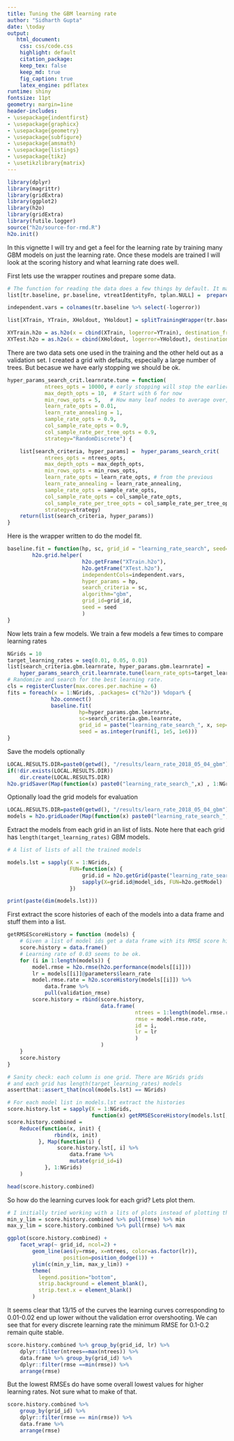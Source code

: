 ```yaml
---
title: Tuning the GBM learning rate
author: "Sidharth Gupta"
date: \today
output:
   html_document:
    css: css/code.css
    highlight: default
    citation_package:
    keep_tex: false
    keep_md: true
    fig_caption: true
    latex_engine: pdflatex
runtime: shiny
fontsize: 11pt
geometry: margin=1ine
header-includes:
- \usepackage{indentfirst}
- \usepackage{graphicx}
- \usepackage{geometry}
- \usepackage{subfigure}
- \usepackage{amsmath}
- \usepackage{listings}
- \usepackage{tikz}
- \usetikzlibrary{matrix}
---
```


```r
library(dplyr)
library(magrittr)
library(gridExtra)
library(ggplot2)
library(h2o)
library(gridExtra)
library(futile.logger)
source("h2o/source-for-rmd.R")
h2o.init()
```

In this vignette I will try and get a feel for the learning rate by training many GBM models on just the learning rate. Once these models are trained I will look at the scoring history and what learning rate does well.

First lets use the wrapper routines and prepare some data.

```r
# The function for reading the data does a few things by default. It makes categorical  variables where ever necessar, and log transforms the large variables like for taxes etc. See documentation of that function.
list[tr.baseline, pr.baseline, vtreatIdentityFn, tplan.NULL] =  prepareDataWrapper.h2o.gbm.baseline()

independent.vars = colnames(tr.baseline %>% select(-logerror))

list[XTrain, YTrain, XHoldout, YHoldout] = splitTrainingWrapper(tr.baseline, split_percent=0.90, YName="logerror")

```

```r
XYTrain.h2o = as.h2o(x = cbind(XTrain, logerror=YTrain), destination_frame="XTrain.h2o")
XYTest.h2o = as.h2o(x = cbind(XHoldout, logerror=YHoldout), destination_frame="XTest.h2o")
```


<p>There are two data sets one used in the training and the other held out as a validation set. I created a grid with defaults, especially a large number of trees. But becasue we have early stopping we should be ok.</p>

```r
hyper_params_search_crit.learnrate.tune = function(
            ntrees_opts = 10000, # early stopping will stop the earlier.
            max_depth_opts = 10,  # Start with 6 for now
            min_rows_opts = 5,   # How many leaf nodes to average over, doing the log of # rows would be ok
            learn_rate_opts = 0.01,
            learn_rate_annealing = 1,
            sample_rate_opts = 0.9,
            col_sample_rate_opts = 0.9,
            col_sample_rate_per_tree_opts = 0.9,
            strategy="RandomDiscrete") {

    list[search_criteria, hyper_params] =  hyper_params_search_crit(
            ntrees_opts = ntrees_opts,
            max_depth_opts = max_depth_opts,
            min_rows_opts = min_rows_opts,
            learn_rate_opts = learn_rate_opts, # from the previous
            learn_rate_annealing = learn_rate_annealing,
            sample_rate_opts = sample_rate_opts,
            col_sample_rate_opts = col_sample_rate_opts,
            col_sample_rate_per_tree_opts = col_sample_rate_per_tree_opts,
            strategy=strategy)
    return(list(search_criteria, hyper_params))
}

```


Here is the wrapper written to do the model fit.
```r

baseline.fit = function(hp, sc, grid_id = "learning_rate_search", seed=123456) {
        h2o.grid.helper(
                        h2o.getFrame("XTrain.h2o"),
                        h2o.getFrame("XTest.h2o"),
                        independentCols=independent.vars,
                        hyper_params = hp,
                        search_criteria = sc,
                        algorithm="gbm",
                        grid_id=grid_id,
                        seed = seed
                        )
}
```

Now lets train a few models. We train a few models a few times to compare learning rates

```r
NGrids = 10
target_learning_rates = seq(0.01, 0.05, 0.01)
list[search_criteria.gbm.learnrate, hyper_params.gbm.learnrate] =
    hyper_params_search_crit.learnrate.tune(learn_rate_opts=target_learning_rates)
# Randomize and search for the best learning rate.
cls = registerCluster(max.cores.per.machine = 6)
fits = foreach(x = 1:NGrids, .packages= c("h2o")) %dopar% {
              h2o.connect()
              baseline.fit(
                       hp=hyper_params.gbm.learnrate,
                       sc=search_criteria.gbm.learnrate,
                       grid_id = paste("learning_rate_search_", x, sep=''),
                       seed = as.integer(runif(1, 1e5, 1e6)))
}

```

Save the models optionally
```r
LOCAL.RESULTS.DIR=paste0(getwd(), "/results/learn_rate_2018_05_04_gbm")
if(!dir.exists(LOCAL.RESULTS.DIR)) 
    dir.create(LOCAL.RESULTS.DIR)
h2o.gridSaver(Map(function(x) paste0("learning_rate_search_",x) , 1:NGrids), results.dir=LOCAL.RESULTS.DIR)
```

Optionally load the grid models for evaluation
```r
LOCAL.RESULTS.DIR=paste0(getwd(), "/results/learn_rate_2018_05_04_gbm")
models = h2o.gridLoader(Map(function(x) paste0("learning_rate_search_",x) , 1:14), results.dir=LOCAL.RESULTS.DIR)
```

Extract the models from each grid in an list of lists. Note here that each grid has `length(target_learning_rates)` GBM models.
```r
# A list of lists of all the trained models

models.lst = sapply(X = 1:NGrids,
                    FUN=function(x) {
                        grid.id = h2o.getGrid(paste("learning_rate_search_", x, sep=''))
                        sapply(X=grid.id@model_ids, FUN=h2o.getModel)
                    })
```

```r
print(paste(dim(models.lst)))
```

First extract the score histories of each of the models into a data frame
and stuff them into a list.
```r

getRMSEScoreHistory = function (models) {
    # Given a list of model ids get a data frame with its RMSE score history
    score.history = data.frame()
    # Learning rate of 0.03 seems to be ok.
    for (i in 1:length(models)) {
        model.rmse = h2o.rmse(h2o.performance(models[[i]]))
        lr = models[[i]]@parameters$learn_rate
        model.rmse.rate = h2o.scoreHistory(models[[i]]) %>%
            data.frame %>%
            pull(validation_rmse)
        score.history = rbind(score.history,
                              data.frame(
                                         ntrees = 1:length(model.rmse.rate),
                                         rmse = model.rmse.rate,
                                         id = i,
                                         lr = lr
                                         )
                              )
    }
    score.history
}

# Sanity check: each column is one grid. There are NGrids grids
# and each grid has length(target_learning_rates) models
assertthat::assert_that(ncol(models.lst) == NGrids)

# For each model list in models.lst extract the histories
score.history.lst = sapply(X = 1:NGrids,
                           function(x) getRMSEScoreHistory(models.lst[, x]))
score.history.combined =
    Reduce(function(x, init) {
               rbind(x, init)
          }, Map(function(i) {
                score.history.lst[, i] %>%
                    data.frame %>%
                    mutate(grid_id=i)
            }, 1:NGrids)
    )

head(score.history.combined)
```

So how do the learning curves look for each grid? Lets plot them.

```r

# I initially tried working with a lits of plots instead of plotting the data directly. Had trouble sizing the plots properly. So backed off and instead used a combined version of score history with vanialla ggplot.
min_y_lim = score.history.combined %>% pull(rmse) %>% min
max_y_lim = score.history.combined %>% pull(rmse) %>% max

ggplot(score.history.combined) +
    facet_wrap(~ grid_id, ncol=2) +
        geom_line(aes(y=rmse, x=ntrees, color=as.factor(lr)),
                  position=position_dodge(1)) +
        ylim(c(min_y_lim, max_y_lim)) +
        theme(
          legend.position="bottom",
          strip.background = element_blank(),
          strip.text.x = element_blank()
        )

```

It seems clear that 13/15 of the curves the learning curves corresponding to 0.01-0.02 end up lower without the validation error overshooting. We can see that for every discrete learning rate the minimum RMSE for 0.1-0.2 remain quite stable.

```r
score.history.combined %>% group_by(grid_id, lr) %>% 
    dplyr::filter(ntrees==max(ntrees)) %>%
    data.frame %>% group_by(grid_id) %>% 
    dplyr::filter(rmse ==min(rmse)) %>%
    arrange(rmse)

```

But the lowest RMSEs do have some overall lowest values for higher learning rates. Not sure what to make of that.

```r
score.history.combined %>% 
    group_by(grid_id) %>% 
    dplyr::filter(rmse == min(rmse)) %>% 
    data.frame %>% 
    arrange(rmse)
```


